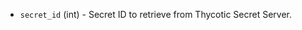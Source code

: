 <!-- Code generated from the comments of the Config struct in datasource/tss/data.go; DO NOT EDIT MANUALLY -->

- `secret_id` (int) - Secret ID to retrieve from Thycotic Secret Server.

<!-- End of code generated from the comments of the Config struct in datasource/tss/data.go; -->
